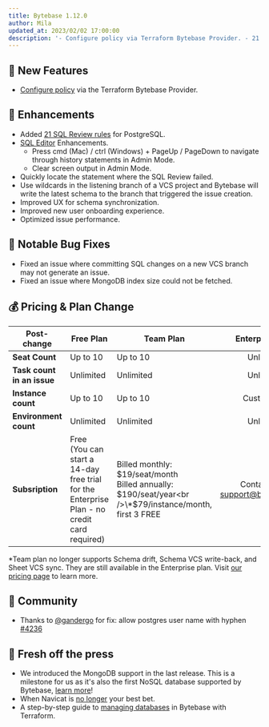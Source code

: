 ```yaml
---
title: Bytebase 1.12.0
author: Mila
updated_at: 2023/02/02 17:00:00
description: '- Configure policy via Terraform Bytebase Provider. - 21 new SQL Review Rules for PostgreSQL. - Updated pricing plan.'
---
```



## 🚀 New Features

- [Configure policy](https://registry.terraform.io/providers/bytebase/bytebase/latest/docs/resources/policy) via the Terraform Bytebase Provider.

## 🎄 Enhancements

- Added [21 SQL Review rules](/sql-review/review-rules) for PostgreSQL.
- [SQL Editor](/sql-editor/overview) Enhancements.
  - Press cmd (Mac) / ctrl (Windows) + PageUp / PageDown to navigate through history statements in Admin Mode.
  - Clear screen output in Admin Mode.
- Quickly locate the statement where the SQL Review failed.
- Use wildcards in the listening branch of a VCS project and Bytebase will write the latest schema to the branch that triggered the issue creation.
- Improved UX for schema synchronization.
- Improved new user onboarding experience.
- Optimized issue performance.

## 🐞 Notable Bug Fixes

- Fixed an issue where committing SQL changes on a new VCS branch may not generate an issue.
- Fixed an issue where MongoDB index size could not be fetched.

## 💰 Pricing & Plan Change

| **Post-change**            | **Free Plan**                                                                                   | **Team Plan**                                                                                               |        **Enterprise Plan**         |
| -------------------------- | ----------------------------------------------------------------------------------------------- | ----------------------------------------------------------------------------------------------------------- | :--------------------------------: |
| **Seat Count**             | Up to 10                                                                                        | Up to 10                                                                                                    |             Unlimited              |
| **Task count in an issue** | Unlimited                                                                                       | Unlimited                                                                                                   |             Unlimited              |
| **Instance count**         | Up to 10                                                                                        | Up to 10                                                                                                    |             Customized             |
| **Environment count**      | Unlimited                                                                                       | Unlimited                                                                                                   |             Unlimited              |
| **Subsription**            | Free<br />(You can start a 14-day free trial for the Enterprise Plan - no credit card required) | Billed monthly: $19/seat/month<br />Billed annually: $190/seat/year<br />\*$79/instance/month, first 3 FREE | Contact us at support@bytebase.com |

\*Team plan no longer supports Schema drift, Schema VCS write-back, and Sheet VCS sync. They are still available in the Enterprise plan.
Visit [our pricing page](https://www.bytebase.com/pricing) to learn more.

## 🎠 Community

- Thanks to [@gandergo](https://github.com/gandergo) for fix: allow postgres user name with hyphen [\#4236](https://github.com/bytebase/bytebase/pull/4236)

## 📰 Fresh off the press

- We introduced the MongoDB support in the last release. This is a milestone for us as it's also the first NoSQL database supported by Bytebase, [learn more](https://www.bytebase.com/blog/introducing-mongodb-support-in-bytebase)!
- When Navicat is [no longer](https://www.bytebase.com/blog/stop-using-navicat) your best bet.
- A step-by-step guide to [managing databases](/tutorials/manage-databases-in-bytebase-with-terraform) in Bytebase with Terraform.

<InstallUpgrade />
